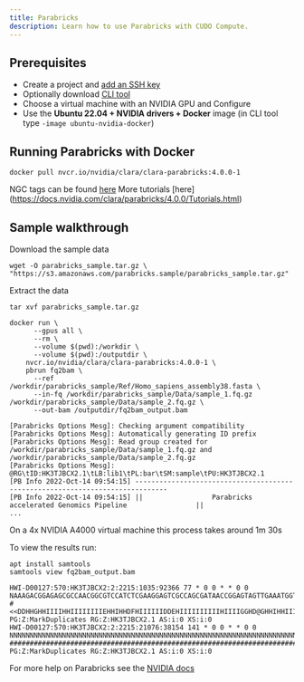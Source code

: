 ```yaml
---
title: Parabricks
description: Learn how to use Parabricks with CUDO Compute.
---
```


## Prerequisites

- Create a project and [add an SSH key](/tutorials/how-to-generate-ssh-keys)
- Optionally download [CLI tool](/cli-tool)
- Choose a virtual machine with an NVIDIA GPU and Configure
- Use the **Ubuntu 22.04 + NVIDIA drivers + Docker** image (in CLI tool type `-image ubuntu-nvidia-docker`)

## Running Parabricks with Docker

```shell
docker pull nvcr.io/nvidia/clara/clara-parabricks:4.0.0-1
```

NGC tags can be found [here](https://catalog.ngc.nvidia.com/orgs/nvidia/teams/clara/containers/clara-parabricks/tags)
More tutorials [here] (https://docs.nvidia.com/clara/parabricks/4.0.0/Tutorials.html)

## Sample walkthrough

Download the sample data

```shell
wget -O parabricks_sample.tar.gz \
"https://s3.amazonaws.com/parabricks.sample/parabricks_sample.tar.gz"
```

Extract the data

```shell
tar xvf parabricks_sample.tar.gz
```

```shell
docker run \
      --gpus all \
      --rm \
      --volume $(pwd):/workdir \
      --volume $(pwd):/outputdir \
    nvcr.io/nvidia/clara/clara-parabricks:4.0.0-1 \
    pbrun fq2bam \
      --ref /workdir/parabricks_sample/Ref/Homo_sapiens_assembly38.fasta \
      --in-fq /workdir/parabricks_sample/Data/sample_1.fq.gz /workdir/parabricks_sample/Data/sample_2.fq.gz \
      --out-bam /outputdir/fq2bam_output.bam
```

```
[Parabricks Options Mesg]: Checking argument compatibility
[Parabricks Options Mesg]: Automatically generating ID prefix
[Parabricks Options Mesg]: Read group created for /workdir/parabricks_sample/Data/sample_1.fq.gz and
/workdir/parabricks_sample/Data/sample_2.fq.gz
[Parabricks Options Mesg]: @RG\tID:HK3TJBCX2.1\tLB:lib1\tPL:bar\tSM:sample\tPU:HK3TJBCX2.1
[PB Info 2022-Oct-14 09:54:15] ------------------------------------------------------------------------------
[PB Info 2022-Oct-14 09:54:15] ||                 Parabricks accelerated Genomics Pipeline                 ||
...
```

On a 4x NVIDIA A4000 virtual machine this process takes around 1m 30s

To view the results run:

```shell
apt install samtools
samtools view fq2bam_output.bam
```

```
HWI-D00127:570:HK3TJBCX2:2:2215:1035:92366 77 * 0 0 * * 0 0 NAAAGACGGAGAGCGCCAACGGCGTCCATCTCGAAGGAGTCGCCAGCGATAACCGGAGTAGTTGAAATGGTAATAAGACGACCAATCTGACCAGCAAGGAAGCCAAGATGGGAAA #<<DDHHGHHIIIIHHIIIIIIIIEHHIHHDFHIIIIIIDDEHIIIIIIIIIIHIIIIGGHD@GHHIHHIIIIIIIIIIHHHHIIHHHGHIIIHHIIIHIIHIIIIIIGIIHIII PG:Z:MarkDuplicates RG:Z:HK3TJBCX2.1 AS:i:0 XS:i:0
HWI-D00127:570:HK3TJBCX2:2:2215:21076:38154 141 * 0 0 * * 0 0 NNNNNNNNNNNNNNNNNNNNNNNNNNNNNNNNNNNNNNNNNNNNNNNNNNNNNNNNNNNNNNNNNNNNNNNNNNNNNNNNNNNNNNNNNNNNNNNNNNNNNNNNNNNNNNNNNNN ################################################################################################################### PG:Z:MarkDuplicates RG:Z:HK3TJBCX2.1 AS:i:0 XS:i:0
```

For more help on Parabricks see the [NVIDIA docs](https://docs.nvidia.com/clara/parabricks/4.0.0/GettingStarted.html#from-the-command-line)

